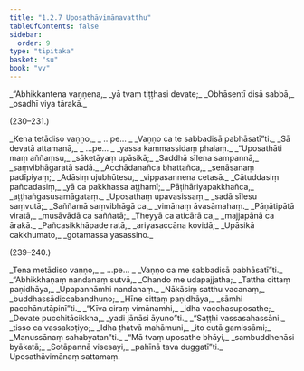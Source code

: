 ```yaml
---
title: "1.2.7 Uposathāvimānavatthu"
tableOfContents: false
sidebar:
  order: 9
type: "tipitaka"
basket: "su"
book: "vv"
---
```



<DynamicBreadcrumb />

<Division number="229" book="vv" bookNo="19" page="29">

<Paragraph number="255" type="verses" book="vv">
_“Abhikkantena vaṇṇena,_  
_yā tvaṃ tiṭṭhasi devate;_  
_Obhāsentī disā sabbā,_  
_osadhī viya tārakā._  


(230–231.)
</Paragraph>

<Paragraph number="256" type="verses" book="vv">
_Kena tetādiso vaṇṇo,_  
_ …pe… _  
_Vaṇṇo ca te sabbadisā pabhāsatī”ti._  

</Paragraph>

</Division>
<Division number="232" book="vv" bookNo="19" page="29">

<Paragraph number="257" type="verses" book="vv">
_Sā devatā attamanā,_  
_ …pe… _  
_yassa kammassidaṃ phalaṃ._  

</Paragraph>

</Division>
<Division number="233" book="vv" bookNo="19" page="29">

<Paragraph number="258" type="verses" book="vv">
_“Uposathāti maṃ aññaṃsu,_  
_sāketāyaṃ upāsikā;_  
_Saddhā sīlena sampannā,_  
_saṃvibhāgaratā sadā._  

</Paragraph>

</Division>
<Division number="234" book="vv" bookNo="19" page="29">

<Paragraph number="259" type="verses" book="vv">
_Acchādanañca bhattañca,_  
_senāsanaṃ padīpiyaṃ;_  
_Adāsiṃ ujubhūtesu,_  
_vippasannena cetasā._  

</Paragraph>

</Division>
<Division number="235" book="vv" bookNo="19" page="29">

<Paragraph number="260" type="verses" book="vv">
_Cātuddasiṃ pañcadasiṃ,_  
_yā ca pakkhassa aṭṭhamī;_  
_Pāṭihāriyapakkhañca,_  
_aṭṭhaṅgasusamāgataṃ._  

</Paragraph>

</Division>
<Division number="236" book="vv" bookNo="19" page="29">

<Paragraph number="261" type="verses" book="vv">
_Uposathaṃ upavasissaṃ,_  
_sadā sīlesu saṃvutā;_  
_Saññamā saṃvibhāgā ca,_  
_vimānaṃ āvasāmahaṃ._  

</Paragraph>

</Division>
<Division number="237" book="vv" bookNo="19" page="29">

<Paragraph number="262" type="verses" book="vv">
_Pāṇātipātā viratā,_  
_musāvādā ca saññatā;_  
_Theyyā ca aticārā ca,_  
_majjapānā ca ārakā._  

</Paragraph>

</Division>
<Division number="238" book="vv" bookNo="19" page="29">

<Paragraph number="263" type="verses" book="vv">
_Pañcasikkhāpade ratā,_  
_ariyasaccāna kovidā;_  
_Upāsikā cakkhumato,_  
_gotamassa yasassino._  


(239–240.)
</Paragraph>

<Paragraph number="264" type="verses" book="vv">
_Tena metādiso vaṇṇo,_  
_ …pe… _  
_Vaṇṇo ca me sabbadisā pabhāsatī”ti._  

</Paragraph>

</Division>
<Division number="241" book="vv" bookNo="19" page="29">

<Paragraph number="265" type="verses" book="vv">
_“Abhikkhaṇaṃ nandanaṃ sutvā,_  
_Chando me udapajjatha;_  
_Tattha cittaṃ paṇidhāya,_  
_Upapannāmhi nandanaṃ._  

</Paragraph>

</Division>
<Division number="242" book="vv" bookNo="19" page="29">

<Paragraph number="266" type="verses" book="vv">
_Nākāsiṃ satthu vacanaṃ,_  
_buddhassādiccabandhuno;_  
_Hīne cittaṃ paṇidhāya,_  
_sāmhi pacchānutāpinī”ti._  

</Paragraph>

</Division>
<Division number="243" book="vv" bookNo="19" page="29">

<Paragraph number="267" type="verses" book="vv">
_“Kīva ciraṃ vimānamhi,_  
_idha vacchasuposathe;_  
_Devate pucchitācikkha,_  
_yadi jānāsi āyuno”ti._  

</Paragraph>

</Division>
<Division number="244" book="vv" bookNo="19" page="30">

<Paragraph number="268" type="verses" book="vv">
_“Saṭṭhi vassasahassāni,_  
_tisso ca vassakoṭiyo;_  
_Idha ṭhatvā mahāmuni,_  
_ito cutā gamissāmi;_  
_Manussānaṃ sahabyatan”ti._  

</Paragraph>

</Division>
<Division number="245" book="vv" bookNo="19" page="30">

<Paragraph number="269" type="verses" book="vv">
_“Mā tvaṃ uposathe bhāyi,_  
_sambuddhenāsi byākatā;_  
_Sotāpannā visesayi,_  
_pahīnā tava duggatī”ti._  


</Paragraph>
</Division>

<Paragraph number="270" type="center" book="vv">
Uposathāvimānaṃ sattamaṃ.
</Paragraph>